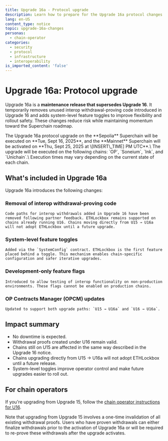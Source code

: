 ```yaml
---
title: Upgrade 16a - Protocol upgrade
description: Learn how to prepare for the Upgrade 16a protocol changes.
lang: en-US
content_type: notice
topic: upgrade-16a-changes
personas:
  - chain-operator
categories:
  - security
  - protocol
  - infrastructure
  - interoperability
is_imported_content: 'false'
---
```



# Upgrade 16a: Protocol upgrade

Upgrade 16a is a **maintenance release that supersedes Upgrade 16**. It temporarily removes unused interop withdrawal-proving code introduced in Upgrade 16 and adds system-level feature toggles to improve flexibility and rollout safety. These changes reduce risk while maintaining momentum toward the Superchain roadmap.

<Callout type="info">
  The Upgrade 16a protocol upgrade on the **Sepolia** Superchain will be executed on **Tue, Sept 16, 2025**, and the **Mainnet** Superchain will be activated on **Thu, Sept 25, 2025 at \[INSERT\_TIME] PM UTC**.\
  The upgrade will be executed on the following chains: `OP`, `Soneium`, `Ink`, and `Unichain`.\
  Execution times may vary depending on the current state of each chain.
</Callout>

## What's included in Upgrade 16a

Upgrade 16a introduces the following changes:

### Removal of interop withdrawal-proving code
    Code paths for interop withdrawals added in Upgrade 16 have been removed following partner feedback. ETHLockbox remains supported on chains already running U16. Chains moving directly from U15 → U16a will not adopt ETHLockbox until a future upgrade.

### System-level feature toggles
    Added via the `SystemConfig` contract. ETHLockbox is the first feature placed behind a toggle. This mechanism enables chain-specific configuration and safer iterative upgrades.

### Development-only feature flags
    Introduced to allow testing of interop functionality on non-production environments. These flags cannot be enabled on production chains.

### OP Contracts Manager (OPCM) updates
    Updated to support both upgrade paths: `U15 → U16a` and `U16 → U16a`.

## Impact summary

*   No downtime is expected.
*   Withdrawal proofs created under U16 remain valid.
*   Chains still on U15 are affected in the same way described in the Upgrade 16 notice.
*   Chains upgrading directly from U15 → U16a will not adopt ETHLockbox until a future release.
*   System-level toggles improve operator control and make future upgrades easier to roll out.

## For chain operators

If you're upgrading from Upgrade 15, follow the [chain operator instructions for U16](https://docs.optimism.io/notices/upgrade-16#for-chain-operators).

Note that upgrading from Upgrade 15 involves a one-time invalidation of all existing withdrawal proofs. Users who have proven withdrawals can either finalize withdrawals prior to the activation of Upgrade 16a or will be required to re-prove these withdrawals after the upgrade activates.
